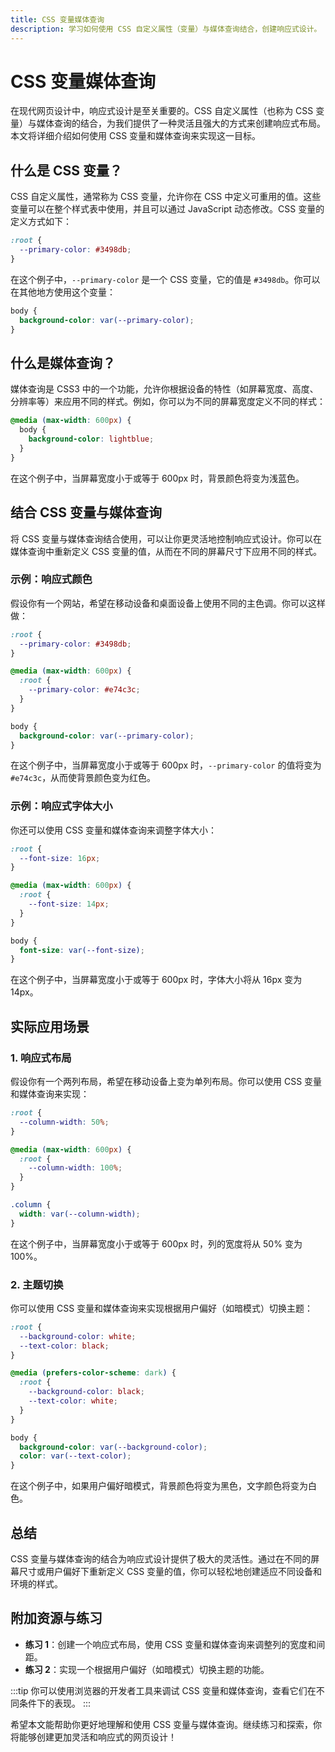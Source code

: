 ```yaml
---
title: CSS 变量媒体查询
description: 学习如何使用 CSS 自定义属性（变量）与媒体查询结合，创建响应式设计。
---
```


# CSS 变量媒体查询

在现代网页设计中，响应式设计是至关重要的。CSS 自定义属性（也称为 CSS 变量）与媒体查询的结合，为我们提供了一种灵活且强大的方式来创建响应式布局。本文将详细介绍如何使用 CSS 变量和媒体查询来实现这一目标。

## 什么是 CSS 变量？

CSS 自定义属性，通常称为 CSS 变量，允许你在 CSS 中定义可重用的值。这些变量可以在整个样式表中使用，并且可以通过 JavaScript 动态修改。CSS 变量的定义方式如下：

```css
:root {
  --primary-color: #3498db;
}
```

在这个例子中，`--primary-color` 是一个 CSS 变量，它的值是 `#3498db`。你可以在其他地方使用这个变量：

```css
body {
  background-color: var(--primary-color);
}
```

## 什么是媒体查询？

媒体查询是 CSS3 中的一个功能，允许你根据设备的特性（如屏幕宽度、高度、分辨率等）来应用不同的样式。例如，你可以为不同的屏幕宽度定义不同的样式：

```css
@media (max-width: 600px) {
  body {
    background-color: lightblue;
  }
}
```

在这个例子中，当屏幕宽度小于或等于 600px 时，背景颜色将变为浅蓝色。

## 结合 CSS 变量与媒体查询

将 CSS 变量与媒体查询结合使用，可以让你更灵活地控制响应式设计。你可以在媒体查询中重新定义 CSS 变量的值，从而在不同的屏幕尺寸下应用不同的样式。

### 示例：响应式颜色

假设你有一个网站，希望在移动设备和桌面设备上使用不同的主色调。你可以这样做：

```css
:root {
  --primary-color: #3498db;
}

@media (max-width: 600px) {
  :root {
    --primary-color: #e74c3c;
  }
}

body {
  background-color: var(--primary-color);
}
```

在这个例子中，当屏幕宽度小于或等于 600px 时，`--primary-color` 的值将变为 `#e74c3c`，从而使背景颜色变为红色。

### 示例：响应式字体大小

你还可以使用 CSS 变量和媒体查询来调整字体大小：

```css
:root {
  --font-size: 16px;
}

@media (max-width: 600px) {
  :root {
    --font-size: 14px;
  }
}

body {
  font-size: var(--font-size);
}
```

在这个例子中，当屏幕宽度小于或等于 600px 时，字体大小将从 16px 变为 14px。

## 实际应用场景

### 1. 响应式布局

假设你有一个两列布局，希望在移动设备上变为单列布局。你可以使用 CSS 变量和媒体查询来实现：

```css
:root {
  --column-width: 50%;
}

@media (max-width: 600px) {
  :root {
    --column-width: 100%;
  }
}

.column {
  width: var(--column-width);
}
```

在这个例子中，当屏幕宽度小于或等于 600px 时，列的宽度将从 50% 变为 100%。

### 2. 主题切换

你可以使用 CSS 变量和媒体查询来实现根据用户偏好（如暗模式）切换主题：

```css
:root {
  --background-color: white;
  --text-color: black;
}

@media (prefers-color-scheme: dark) {
  :root {
    --background-color: black;
    --text-color: white;
  }
}

body {
  background-color: var(--background-color);
  color: var(--text-color);
}
```

在这个例子中，如果用户偏好暗模式，背景颜色将变为黑色，文字颜色将变为白色。

## 总结

CSS 变量与媒体查询的结合为响应式设计提供了极大的灵活性。通过在不同的屏幕尺寸或用户偏好下重新定义 CSS 变量的值，你可以轻松地创建适应不同设备和环境的样式。

## 附加资源与练习

- **练习 1**：创建一个响应式布局，使用 CSS 变量和媒体查询来调整列的宽度和间距。
- **练习 2**：实现一个根据用户偏好（如暗模式）切换主题的功能。

:::tip
你可以使用浏览器的开发者工具来调试 CSS 变量和媒体查询，查看它们在不同条件下的表现。
:::

希望本文能帮助你更好地理解和使用 CSS 变量与媒体查询。继续练习和探索，你将能够创建更加灵活和响应式的网页设计！